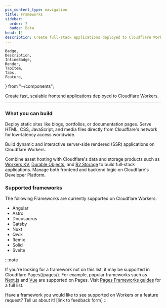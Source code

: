 ```yaml
---
pcx_content_type: navigation
title: Frameworks
sidebar:
  order: 7
  badge: Beta
head: []
description: Create full-stack applications deployed to Cloudflare Workers.
---
```


	Badge,
	Description,
	InlineBadge,
	Render,
	TabItem,
	Tabs,
	Feature,
} from "~/components";

<Description>
	Create fast, scalable frontend applications deployed to Cloudflare Workers.
</Description>

---

### What you can build

<Feature header="Static Websites" href="/workers/frameworks/get-started/#deploying-a-static-site" cta="Deploy a static site">

Deploy static sites like blogs, portfolios, or documentation pages. Serve HTML, CSS, JavaScript, and media files directly from Cloudflare's network for low-latency access worldwide.

</Feature>

<Feature header="Dynamic Websites" href="/workers/frameworks/get-started/#deploying-a-dynamic-site" cta="Deploy a dynamic site">

Build dynamic and interactive server-side rendered (SSR) applications on Cloudflare Workers.

</Feature>

<Feature header="Full-stack Applications" href="/workers/playground/" cta="Deploy a full-stack application">

Combine asset hosting with Cloudflare's data and storage products such as [Workers KV](/kv/), [Durable Objects](/durable-objects/), and [R2 Storage](/r2/) to build full-stack applications. Manage both frontend and backend logic on Cloudflare's Developer Platform.

</Feature>

### Supported frameworks

The following Frameworks are currently supported on Cloudflare Workers:

- Angular
- Astro
- Docusaurus
- Gatsby
- Nuxt
- Qwik
- Remix
- Solid
- Svelte

:::note

If you're looking for a framework not on this list, it may be supported in Cloudflare Pages(/pages/). For example, popular frameworks such as [Next.js](/pages/framework-guides/nextjs/) and [Vue](/pages/framework-guides/deploy-a-vue-site/) are supported on Pages. Visit [Pages Frameworks guides](/pages/framework-guides/) for a full list.

Have a framework you would like to see supported on Workers or a feature request? Tell us about it! [link to feedback form]
:::
